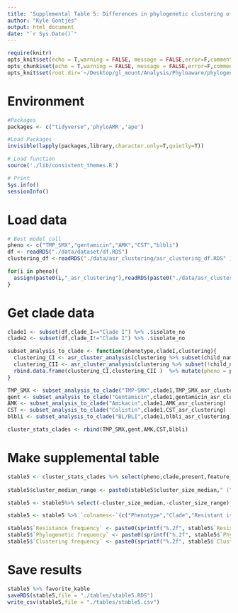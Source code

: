 ```yaml
---
title: 'Supplemental Table 5: Differences in phylogenetic clustering of antibiotic resistance across clades of Klebsiella pneumoniae sequence type 258'
author: "Kyle Gontjes"
output: html_document
date: "`r Sys.Date()`"
---
```

 
```r
require(knitr)
opts_knit$set(echo = T,warning = FALSE, message = FALSE,error=F,comment=NA) 
opts_chunk$set(echo = T,warning = FALSE, message = FALSE,error=F,comment=NA)
opts_knit$set(root.dir='~/Desktop/gl_mount/Analysis/Phyloaware/phylogenetic-resistance-ms/')
```

# Environment
```r
#Packages
packages <- c("tidyverse",'phyloAMR','ape')   

#Load Packages
invisible(lapply(packages,library,character.only=T,quietly=T)) 

# Load function
source('./lib/consistent_themes.R')

# Print
Sys.info()
sessionInfo() 
``` 

# Load data
```r
# Best model call
pheno <- c("TMP_SMX","gentamicin","AMK","CST","blbli")
df <- readRDS("./data/dataset/df.RDS")
clustering_df <-readRDS("./data/asr_clustering/asr_clustering_df.RDS" )

for(i in pheno){
  assign(paste0(i,"_asr_clustering"),readRDS(paste0("./data/asr_clustering/",i,"_asr_clustering.RDS")))
}
```

# Get clade data
```r
clade1 <- subset(df,clade_I=="Clade I") %>% .$isolate_no
clade2 <- subset(df,clade_I!="Clade I") %>% .$isolate_no

subset_analysis_to_clade <- function(phenotype,cladeI,clustering){
  clustering_CI <- asr_cluster_analysis(clustering %>% subset(child_name %in% cladeI)) %>% mutate(clade = "Clade I")
  clustering_CII <- asr_cluster_analysis(clustering %>% subset(!child_name %in% cladeI)) %>% mutate(clade = "Clade II")
  rbind.data.frame(clustering_CI,clustering_CII )  %>% mutate(pheno = phenotype)
}

TMP_SMX <- subset_analysis_to_clade("TMP-SMX",clade1,TMP_SMX_asr_clustering)
gent <- subset_analysis_to_clade("Gentamicin",clade1,gentamicin_asr_clustering)
AMK <- subset_analysis_to_clade("Amikacin",clade1,AMK_asr_clustering)
CST <- subset_analysis_to_clade("Colistin",clade1,CST_asr_clustering)
blbli <- subset_analysis_to_clade("BL/BLI",clade1,blbli_asr_clustering) 

cluster_stats_clades <- rbind(TMP_SMX,gent,AMK,CST,blbli)
```

# Make supplemental table 
```r
stable5 <- cluster_stats_clades %>% select(pheno,clade,present,feature_frequency,phylogenetic_frequency,clustering_frequency,phylogenetic_events,singletons,singleton_isolates,clusters,cluster_isolates,cluster_size_median,cluster_size_range)
 
stable5$cluster_median_range <- paste0(stable5$cluster_size_median," (",stable5$cluster_size_range,")") 

stable5 <- stable5%>% select(-cluster_size_median,-cluster_size_range)  %>% select(pheno,clade,present,feature_frequency,phylogenetic_events,singletons,singleton_isolates,clusters,cluster_isolates,cluster_median_range,phylogenetic_frequency,clustering_frequency)

stable5 <- stable5 %>% `colnames<-`(c("Phenotype","Clade","Resistant isolates","Resistance frequency","Phylogenetic events","Singletons","Singleton isolates","Clusters","Cluster isolates","Cluster size, median (range)","Phylogenetic frequency","Clustering frequency"))

stable5$`Resistance frequency` <- paste0(sprintf("%.2f", stable5$`Resistance frequency`),"%")
stable5$`Phylogenetic frequency` <- paste0(sprintf("%.2f", stable5$`Phylogenetic frequency`),"%")
stable5$`Clustering frequency` <- paste0(sprintf("%.2f", stable5$`Clustering frequency`),"%")
```

# Save results
```r
stable5 %>% favorite_kable
saveRDS(stable5,file = "./tables/stable5.RDS")
write_csv(stable5,file = "./tables/stable5.csv")
```
